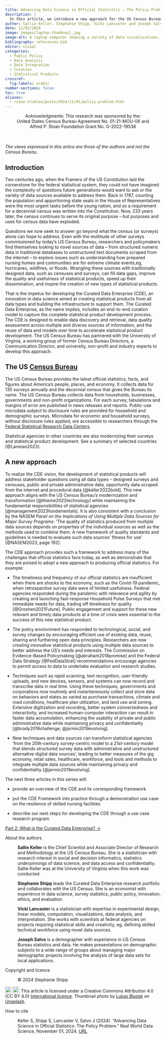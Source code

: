 ```yaml
---
title: Advancing Data Science in Official Statistics – The Policy Problem
description: |
  In this article, we introduce a new approach for the US Census Bureau to produce statistical products using survey, administrative, procedural and opportunity data. This is the first in a series of four articles describing the development of the Curated Data Enterprise Framework. 
author: Sallie Keller, Stephanie Shipp, Vicki Lancaster and Joseph Salvo <br /> University of Virginia
date: 11/01/2024
image: images/laptop-thumbnail.jpg
image-alt: A laptop computer showing a variety of data visualisations.
bibliography: references.bib
editor: visual
categories:
  - Public Policy
  - Data Analysis
  - Data Integration
  - Curation
  - Statistical Products
crossref:
  fig-labels: arabic
number-sections: false
toc: true
aliases: 
  - /case-studies/posts/2024/11/01/policy-problem.html
---
```


<center>Acknowledgments: This research was sponsored by the: <br /> United States Census Bureau Agreement No. 01-21-MOU-06 and <br /> Alfred P. Sloan Foundation Grant No. G-2022-19536</center>

<br /> <br /> *The views expressed in this artice are those of the authors and not the Census Bureau.*

## Introduction

Two centuries ago, when the Framers of the US Constitution laid the cornerstone for the federal statistical system, they could not have imagined the complexity of questions future generations would want to ask or the variety of data sources available to address them. Back in 1787, counting the population and apportioning state seats in the House of Representatives were the most urgent tasks before the young nation, and so a requirement for a decennial census was written into the Constitution. Now, 233 years later, the census continues to serve its original purpose – but purposes and uses for census data have exploded.

Questions we now seek to answer go beyond what the census (or surveys) alone can hope to address. Even with the multitude of other surveys commissioned by today’s US Census Bureau, researchers and policymakers find themselves looking to novel sources of data – from structured numeric data in traditional databases to unstructured text documents scraped from the internet – to explore issues such as understanding how prepared nursing homes and communities are for extreme climate events,eg, hurricanes, wildfires, or floods. Wrangling these sources with traditionally designed data, such as censuses and surveys, can fill data gaps, improve the quality and usefulness of statistical products, speed up their dissemination, and inspire the creation of new types of statistical products.

That is the impetus for developing the Curated Data Enterprise (CDE), an innovation in data science aimed at creating statistical products from all data types and building the infrastructure to support them. The Curated Data Enterprise, as the name implies, includes an end-to-end curation model to capture the complete statistical product development process. The CDE is designed to enable data discovery and retrieval, data quality assessment across multiple and diverse sources of information, and the reuse of data and models over time to accelerate statistical product development. The US Census Bureau has partnered with the University of Virginia, a working group of former Census Bureau Directors, a Communication Director, and university, non-profit and industry experts to develop this approach.

::: callout-note
## The US [Census Bureau](https://www.census.gov/)

The US Census Bureau provides the latest official statistics, facts, and figures about America's people, places, and economy. It collects data for 130 surveys annually and the decennial census that gives the Bureau its name. The US Census Bureau collects data from households, businesses, governments and non-profit organizations. For each survey, tabulations and margins of error are published in news releases and reports. Public-use microdata subject to disclosure rules are provided for household and demographic surveys. Microdata for economic and household surveys, without disclosure rules applied, are accessible to researchers through the [Federal Statistical Research Data Centers](https://www.census.gov/about/adrm/fsrdc.html).

Statistical agencies in other countries are also modernizing their surveys and statistical product development. See a summary of selected countries [@Lanman2023].
:::

## A new approach

To realize the CDE vision, the development of statistical products will address stakeholder questions using all data types – designed surveys and censuses, public and private administrative data, opportunity data scraped from the internet and procedural data [@keller2022bold]. This new approach aligns with the US Census Bureau’s modernization and transformation [@thieme2022technology] while maintaining the fundamental responsibilities of statistical agencies [@management2023fundamentals]. It is also consistent with a conclusion by the NASEM *Panel on the Implications of Using Multiple Data Sources for Major Survey Programs*: 'The quality of statistics produced from multiple data sources depends on properties of the individual sources as well as the methods used to combine them. A new framework of quality standards and guidelines is needed to evaluate such data sources’ fitness for use' [@NASEM2023, page 192].

The CDE approach provides such a framework to address many of the challenges that official statistics face today, as well as demonstrate that they are poised to adopt a new approach to producing official statistics. For example:

-   The timeliness and frequency of our official statistics are insufficient when there are shocks to the economy, such as the Covid-19 pandemic, when retrospective survey data were of limited usefulness. Federal agencies responded during the pandemic with relevance and agility by creating and launching fast-response Household Pulse Surveys that met immediate needs for data, trading off timeliness for quality [@Groshen2021Future]. Public engagement and support for these new relevant and timely data products at a time of crisis were essential to the success of this new statistical product.

-   The policy environment has responded to technological, social, and survey changes by encouraging efficient use of existing data, reuse, sharing and furthering open data principles. Researchers are now creating innovative statistical products using multiple data sources to better address the US's needs and interests. The Commission on Evidence-Based Policymaking [@abraham2018promise] and the Federal Data Strategy [@FedDataStrat] recommendations encourage agencies to permit access to data to undertake evaluation and research studies.

-   Techniques such as rapid scanning, text recognition, user-friendly uploads, and new devices, sensors, and systems can now record and transcribe data in real time. Using these techniques, governments and corporations now routinely and instantaneously collect and store data on behaviors and states as varied as purchase transactions, climate and road conditions, healthcare plan utilization, and land use and zoning. Extensive digitization and recording, better system connectedness and interactivity, and increased human-computer interaction can result in faster data accumulation, enhancing the usability of private and public administrative data while maintaining privacy and confidentiality [@brady2019challenge; @jarmin2019evolving].  

-   New techniques and data sources can transform statistical agencies 'from the 20th-century survey-centric model to a 21st-century model that blends structured survey data with administrative and unstructured alternative digital data sources', leading to better measures of the gig economy, retail sales, healthcare, workforce, and tools and methods to integrate multiple data sources while maintaining privacy and confidentiality [@jarmin2019evolving].

The next three articles in this series will:

-   provide an overview of the CDE and its corresponding framework

-   put the CDE Framework into practice through a demonstration use case on the resilience of skilled nursing facilities

-   describe our next steps for developing the CDE through a use case research program.

::: nav-btn-container
::: grid
::: {.g-col-12 .g-col-sm-6}
::: nav-btn
[Part 2: What is the Curated Data Enterprise? →](/applied-insights/case-studies/posts/2024/11/08/what-is-CDE-2.qmd)
:::
:::
:::
:::

::: further-info
::: grid
::: {.g-col-12 .g-col-md-12}

About the authors

:   **Sallie Keller** is the Chief Scientist and Associate Director of Research and Methodology at the US Census Bureau. She is a statistician with research interest in social and decision informatics, statistics underpinnings of data science, and data access and confidentiality. Sallie Keller was at the University of Virginia when this work was conducted.

:   **Stephanie Shipp** leads the Curated Data Enterprise research portfolio and collaborates with the US Census. She is an economist with experience in data science, survey statistics, public policy, innovation, ethics, and evaluation.

:   **Vicki Lancaster** is a statistician with expertise in experimental design, linear models, computation, visualizations, data analysis, and interpretation. She works with scientists at federal agencies on projects requiring statistical skills and creativity, eg, defining skilled technical workforce using novel data sources.

:   **Joseph Salvo** is a demographer with experience in US Census Bureau statistics and data. He makes presentations on demographic subjects to a wide range of groups about managing major demographic projects involving the analysis of large data sets for local applications.
:::

::: {.g-col-12 .g-col-md-6}

Copyright and licence

:   © 2024 Stephanie Shipp

<a href="http://creativecommons.org/licenses/by/4.0/?ref=chooser-v1" target="_blank" rel="license noopener noreferrer" style="display:inline-block;"> <img src="https://mirrors.creativecommons.org/presskit/icons/cc.svg?ref=chooser-v1" style="height:22px!important;vertical-align:text-bottom;"/><img src="https://mirrors.creativecommons.org/presskit/icons/by.svg?ref=chooser-v1" style="height:22px!important;margin-left:3px;vertical-align:text-bottom;"/></a> This article is licensed under a Creative Commons Attribution 4.0 (CC BY 4.0) <a href="http://creativecommons.org/licenses/by/4.0/?ref=chooser-v1" target="_blank" rel="license noopener noreferrer" style="display:inline-block;"> International licence</a>. Thumbnail photo by <a href="https://unsplash.com/@goumbik">Lukas Blazek</a> on <a href="https://unsplash.com/photos/turned-on-black-and-grey-laptop-computer-mcSDtbWXUZU">Unsplash</a>.
:::

::: {.g-col-12 .g-col-md-6}

How to cite

:   Keller S, Shipp S, Lancaster V, Salvo J (2024). "Advancing Data Science in Official Statistics: The Policy Problem." Real World Data Science, November 01, 2024. [URL](https://realworlddatascience.net/applied-insights/case-studies/posts/2024/11/01/policy-problem.html)
:::
:::
:::